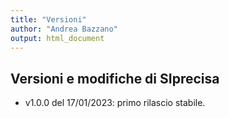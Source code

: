 ```yaml
---
title: "Versioni"
author: "Andrea Bazzano"
output: html_document
---
```


## Versioni e modifiche di SIprecisa

-   v1.0.0 del 17/01/2023: primo rilascio stabile.
